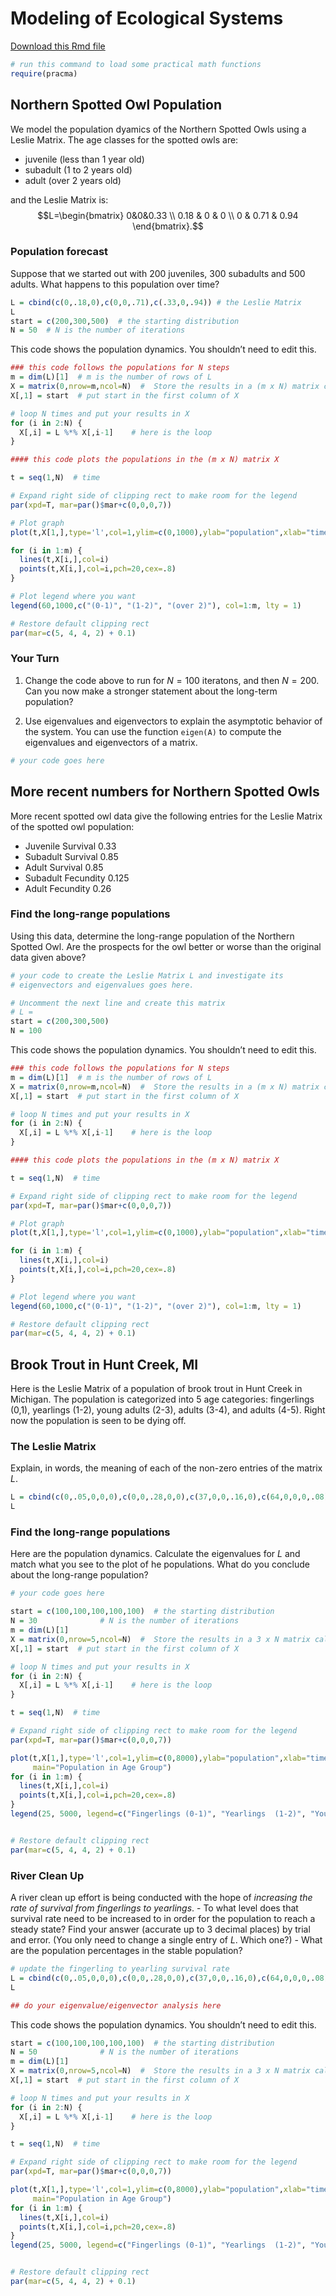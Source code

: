 
# Modeling of Ecological Systems

[Download this Rmd file](https://raw.github.com/mathbeveridge/math236_f20/main/09-ecological-models.Rmd)


```r
# run this command to load some practical math functions
require(pracma)
```

## Northern Spotted Owl Population

We model the population dyamics of the Northern Spotted Owls using a Leslie Matrix. The age classes for the spotted owls are:

- juvenile (less than 1 year old)
- subadult (1 to 2 years old)
- adult (over 2 years old)

and the Leslie Matrix is:
$$L=\begin{bmatrix} 0&0&0.33 \\ 0.18 & 0 & 0 \\ 0 & 0.71 & 0.94 \end{bmatrix}.$$



### Population forecast

Suppose that we started out with 200 juveniles, 300 subadults and 500 adults. What happens to this population over time?
 
```r
L = cbind(c(0,.18,0),c(0,0,.71),c(.33,0,.94)) # the Leslie Matrix
L
start = c(200,300,500)  # the starting distribution
N = 50  # N is the number of iterations


```

This code shows the population dynamics. You shouldn't need to edit this.
```r
### this code follows the populations for N steps
m = dim(L)[1]  # m is the number of rows of L
X = matrix(0,nrow=m,ncol=N)  #  Store the results in a (m x N) matrix called X
X[,1] = start  # put start in the first column of X

# loop N times and put your results in X
for (i in 2:N) {
  X[,i] = L %*% X[,i-1]    # here is the loop
}

#### this code plots the populations in the (m x N) matrix X

t = seq(1,N)  # time

# Expand right side of clipping rect to make room for the legend
par(xpd=T, mar=par()$mar+c(0,0,0,7))

# Plot graph 
plot(t,X[1,],type='l',col=1,ylim=c(0,1000),ylab="population",xlab="time (year)", main="Population in Age Group")

for (i in 1:m) {
  lines(t,X[i,],col=i)
  points(t,X[i,],col=i,pch=20,cex=.8)
}

# Plot legend where you want
legend(60,1000,c("(0-1)", "(1-2)", "(over 2)"), col=1:m, lty = 1)

# Restore default clipping rect
par(mar=c(5, 4, 4, 2) + 0.1)
```
 
### Your Turn

1. Change the code above to run for $N=100$ iteratons, and then $N=200$. Can you now make a stronger statement about the long-term population?

2.  Use eigenvalues and eigenvectors to explain the asymptotic behavior of the system. You can use the function `eigen(A)` to compute the eigenvalues and eigenvectors of a matrix.


```r
# your code goes here

```




## More recent numbers for Northern Spotted Owls

More recent spotted owl data give the following entries for the Leslie Matrix of the spotted owl population:

- Juvenile Survival 0.33
- Subadult Survival 0.85
- Adult Survival 0.85
- Subadult Fecundity 0.125
- Adult Fecundity 0.26


### Find the long-range populations

Using this data, determine the long-range population of the Northern Spotted Owl. Are the prospects for the owl better or worse than the original data given above? 

```r
# your code to create the Leslie Matrix L and investigate its
# eigenvectors and eigenvalues goes here.

# Uncomment the next line and create this matrix 
# L = 
start = c(200,300,500)
N = 100 


```


This code shows the population dynamics. You shouldn't need to edit this.

```r
### this code follows the populations for N steps
m = dim(L)[1]  # m is the number of rows of L
X = matrix(0,nrow=m,ncol=N)  #  Store the results in a (m x N) matrix called X
X[,1] = start  # put start in the first column of X

# loop N times and put your results in X
for (i in 2:N) {
  X[,i] = L %*% X[,i-1]    # here is the loop
}

#### this code plots the populations in the (m x N) matrix X

t = seq(1,N)  # time

# Expand right side of clipping rect to make room for the legend
par(xpd=T, mar=par()$mar+c(0,0,0,7))

# Plot graph 
plot(t,X[1,],type='l',col=1,ylim=c(0,1000),ylab="population",xlab="time (year)", main="Population in Age Group")

for (i in 1:m) {
  lines(t,X[i,],col=i)
  points(t,X[i,],col=i,pch=20,cex=.8)
}

# Plot legend where you want
legend(60,1000,c("(0-1)", "(1-2)", "(over 2)"), col=1:m, lty = 1)

# Restore default clipping rect
par(mar=c(5, 4, 4, 2) + 0.1)
```



## Brook Trout in Hunt Creek, MI

Here is the Leslie Matrix of a population of brook trout in Hunt Creek in Michigan. The population is categorized into 5 age categories: fingerlings (0,1), yearlings (1-2), young adults (2-3), adults (3-4), and adults (4-5). Right now the population is seen to be dying off. 

### The Leslie Matrix

Explain, in words, the meaning of each of the non-zero entries of the matrix $L$. 

```r
L = cbind(c(0,.05,0,0,0),c(0,0,.28,0,0),c(37,0,0,.16,0),c(64,0,0,0,.08),c(82,0,0,0,0.00))
L
```

### Find the long-range populations

Here are the population dynamics. Calculate the eigenvalues for $L$ and match what you see to the plot of he populations. What do you conclude about the long-range population?

```r
# your code goes here

```


 
  
```r
start = c(100,100,100,100,100)  # the starting distribution
N = 30              # N is the number of iterations
m = dim(L)[1]
X = matrix(0,nrow=5,ncol=N)  #  Store the results in a 3 x N matrix called X
X[,1] = start  # put start in the first column of X

# loop N times and put your results in X
for (i in 2:N) {
  X[,i] = L %*% X[,i-1]    # here is the loop
}

t = seq(1,N)  # time

# Expand right side of clipping rect to make room for the legend
par(xpd=T, mar=par()$mar+c(0,0,0,7))

plot(t,X[1,],type='l',col=1,ylim=c(0,8000),ylab="population",xlab="time (year)",
     main="Population in Age Group")
for (i in 1:m) {
  lines(t,X[i,],col=i)
  points(t,X[i,],col=i,pch=20,cex=.8)
}
legend(25, 5000, legend=c("Fingerlings (0-1)", "Yearlings  (1-2)", "Young Adults (2-3)","Adults (3-4)","Adults (4-5)"), col=1:m, lty=1)


# Restore default clipping rect
par(mar=c(5, 4, 4, 2) + 0.1)

```

### River Clean Up

A river clean up effort is being conducted with the hope of *increasing the rate of survival from fingerlings to yearlings*. 
- To what level does that survival rate need to be increased to in order for the population to reach a steady state? Find your answer (accurate up to 3 decimal places) by trial and error. (You only need to change a single entry of $L$. Which one?)
- What are the population percentages in the stable population?

```r

# update the fingerling to yearling survival rate
L = cbind(c(0,.05,0,0,0),c(0,0,.28,0,0),c(37,0,0,.16,0),c(64,0,0,0,.08),c(82,0,0,0,0.00))
L

## do your eigenvalue/eigenvector analysis here


```

This code shows the population dynamics. You shouldn't need to edit this. 


```r
start = c(100,100,100,100,100)  # the starting distribution
N = 50              # N is the number of iterations
m = dim(L)[1]
X = matrix(0,nrow=5,ncol=N)  #  Store the results in a 3 x N matrix called X
X[,1] = start  # put start in the first column of X

# loop N times and put your results in X
for (i in 2:N) {
  X[,i] = L %*% X[,i-1]    # here is the loop
}

t = seq(1,N)  # time

# Expand right side of clipping rect to make room for the legend
par(xpd=T, mar=par()$mar+c(0,0,0,7))

plot(t,X[1,],type='l',col=1,ylim=c(0,8000),ylab="population",xlab="time (year)",
     main="Population in Age Group")
for (i in 1:m) {
  lines(t,X[i,],col=i)
  points(t,X[i,],col=i,pch=20,cex=.8)
}
legend(25, 5000, legend=c("Fingerlings (0-1)", "Yearlings  (1-2)", "Young Adults (2-3)","Adults (3-4)","Adults (4-5)"), col=1:m, lty=1)


# Restore default clipping rect
par(mar=c(5, 4, 4, 2) + 0.1)

```

